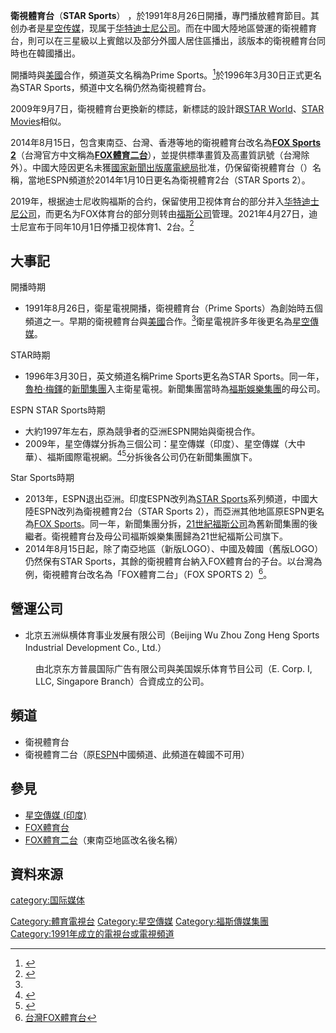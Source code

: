 {{頻道資訊
| 頻道名稱         = 衛視體育台
| 頻道圖片檔案     = File:Star Sports 2.png
| 頻道圖片尺寸     = 200px
| 頻道圖片名稱     = 除[[中國大陸|中國大陸]]外使用的2013年版標誌
| 所屬國家         = 
| 總部所在         = [[中國大陸|中國大陸]]
| 播放地區         = [[中國大陸|中國大陸]]、[[韓國|韓國]]
| 開播日期         = 1991年8月26日<ref>"衛視"體育頻道開播 三台[[冬季奧運|冬季奧運]]節目飽受威脅，《民生報》，1991年8月27日第10版</ref>
| 停播日期         = 2021年10月1日
| 收視率           = 
| 收視率調查時間   = 
| 收視率資料來源   = 
| 頻道口號         = 
| 擁有者           = [[华特迪士尼公司|华特迪士尼公司]]
| 持股者           = 
| 前頻道名稱       = Prime Sports
| 被取代名稱       = FOX Sports 2（[[東南亞|東南亞]]、[[台灣|台灣]]、[[香港|香港]]、[[澳門|澳門]]，官方中文稱FOX體育二台）
| 集團同類頻道     = [[ESPN|ESPN]]
| 重播服務頻道     = 
| 頻道官方網站     = 
| 備註             = 
| 衛星電視供應商03 = 韓國[[w:en:Skylife|Skylife]]
| 衛星電視頻道數03 = 174頻道
|}}

'''衛視體育台'''（'''STAR Sports'''） ，於1991年8月26日開播，專門播放體育節目。其创办者是[[星空传媒|星空传媒]]，现属于[[华特迪士尼公司|华特迪士尼公司]]。而在中國大陸地區營運的衛視體育台，則可以在三星級以上賓館以及部分外國人居住區播出，該版本的衛視體育台同時也在韓國播出。

開播時與[[美國|美國]]{{Link-en|Prime Network|Prime Network}}合作，頻道英文名稱為Prime Sports。<ref name="TJ19930525">{{cite news|author=Rachel F.F. Lee|title=TV viewers star-struck by satellite broadcasts|url=http://taiwanreview.nat.gov.tw/ct.asp?xItem=85674&CtNode=103|accessdate=2014-07-19|newspaper=Taiwan Journal|date=1993-05-25|deadurl=yes|archiveurl=https://web.archive.org/web/20140726171352/http://taiwanreview.nat.gov.tw/ct.asp?xItem=85674&CtNode=103|archivedate=2014-07-26}}</ref>於1996年3月30日正式更名為STAR Sports，頻道中文名稱仍然為衛視體育台。

2009年9月7日，衛視體育台更換新的標誌，新標誌的設計跟[[衛視合家歡台|STAR World]]、[[STAR_Movies|STAR Movies]]相似。

2014年8月15日，包含東南亞、台灣、香港等地的衛視體育台改名為'''[[FOX體育二台|FOX Sports 2]]'''（台灣官方中文稱為'''[[FOX體育二台|FOX體育二台]]'''），並提供標準畫質及高畫質訊號（台灣除外）。中國大陸因更名未獲[[國家新聞出版廣電總局|國家新聞出版廣電總局]]批准，仍保留衛視體育台（{{Link-en|STAR Sports|Star Sports (East Asian TV channel)}}）名稱，當地ESPN頻道於2014年1月10日更名為衛視體育2台（STAR Sports 2）。

2019年，根据迪士尼收购福斯的合约，保留使用卫视体育台的部分并入[[华特迪士尼公司|华特迪士尼公司]]，而更名为FOX体育台的部分则转由[[福斯公司|福斯公司]]管理。2021年4月27日，迪士尼宣布于同年10月1日停播卫视体育1、2台。<ref>{{cite web |title=Disney to Close 18 TV Channels in Asia |url=https://variety.com/2021/biz/asia/disney-closing-tv-channels-in-asia-1234961166/ |website=[[綜藝_(雜誌)|《综艺》杂志]] |date=2021-04-27 |access-date=021-04-27 |language=en-us |archive-date=2021-04-27 |archive-url=https://web.archive.org/web/20210427133448/https://variety.com/2021/biz/asia/disney-closing-tv-channels-in-asia-1234961166/ |dead-url=no }}</ref>

==大事記==
; 開播時期
* 1991年8月26日，衛星電視開播，衛視體育台（Prime Sports）為創始時五個頻道之一。早期的衛視體育台與[[美國|美國]]{{Link-en|Prime Network|Prime Network}}合作。<ref name="TJ19930525"/>衛星電視許多年後更名為[[星空傳媒|星空傳媒]]。
; STAR時期
* 1996年3月30日，英文頻道名稱Prime Sports更名為STAR Sports。同一年，[[魯柏·梅鐸|魯柏·梅鐸]]的[[新聞集團|新聞集團]]入主衛星電視。新聞集團當時為[[福斯娛樂集團|福斯娛樂集團]]的母公司。
; ESPN STAR Sports時期
* 大約1997年左右，原為競爭者的亞洲ESPN開始與衛視合作。
* 2009年，星空傳媒分拆為三個公司：星空傳媒（印度）、星空傳媒（大中華）、福斯國際電視網。<ref>{{cite news|title=星空傳媒重組 押注印度市場|url=http://big5.ftchinese.com/story/001028235/|accessdate=2014-07-19|newspaper=FT中文網|date=2009-08-19|archive-date=2020-10-27|archive-url=https://web.archive.org/web/20201027115913/http://big5.ftchinese.com/story/001028235/|dead-url=no}}</ref><ref>{{cite news|title=STAR TV香港裁200人 部份業務撤出　行政總裁年底離職|url=http://hk.apple.nextmedia.com/news/art/20090819/13114531|accessdate=2014-07-19|newspaper=香港蘋果日報|date=2009-08-19|archive-date=2015-05-02|archive-url=https://web.archive.org/web/20150502023609/http://hk.apple.nextmedia.com/news/art/20090819/13114531|dead-url=no}}</ref>分拆後各公司仍在新聞集團旗下。
; Star Sports時期
* 2013年，ESPN退出亞洲。印度ESPN改列為[[衛視體育台_(印度)|STAR Sports]]系列頻道，中國大陸ESPN改列為衛視體育2台（STAR Sports 2），而亞洲其他地區原ESPN更名為[[FOX_Sports|FOX Sports]]。同一年，新聞集團分拆，[[21世紀福斯公司|21世紀福斯公司]]為舊新聞集團的後繼者。衛視體育台及母公司福斯娛樂集團歸為21世紀福斯公司旗下。
* 2014年8月15日起，除了南亞地區（新版LOGO）、中國及韓國（舊版LOGO）仍然保有STAR Sports，其餘的衛視體育台納入FOX體育台的子台。以台灣為例，衛視體育台改名為「FOX體育二台」（FOX SPORTS 2）<ref>[http://www.facebook.com/foxsportstaiwan/photos/a.253930657052.175239.150455042052/10152658562722053 台灣FOX體育台]</ref>。

==營運公司==
* 北京五洲纵横体育事业发展有限公司（Beijing Wu Zhou Zong Heng Sports Industrial Development Co., Ltd.） 
: 由北京东方普晨国际广告有限公司與美国娱乐体育节目公司（E. Corp. I, LLC, Singapore Branch）合資成立的公司。

==頻道==
*衛視體育台
*衛視體育二台（原[[ESPN|ESPN]]中國頻道、此頻道在韓國不可用）

==參見==
*[[星空傳媒_(印度)|星空傳媒 (印度)]]
*[[FOX體育台|FOX體育台]]
*[[FOX體育二台|FOX體育二台]]（東南亞地區改名後名稱）

== 資料來源 ==
{{Reflist}}

{{迪士尼}}

[[category:国际媒体|category:国际媒体]]
[[Category:體育電視台|Category:體育電視台]]
[[Category:星空傳媒|Category:星空傳媒]]
[[Category:福斯傳媒集團|Category:福斯傳媒集團]]
[[Category:1991年成立的電視台或電視頻道|Category:1991年成立的電視台或電視頻道]]